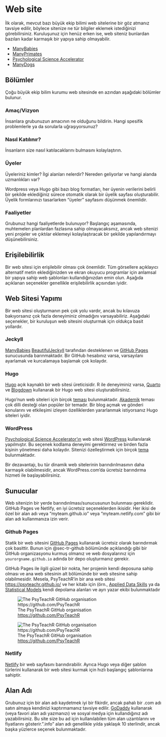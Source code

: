# Web site {#sec-tr-website}

İlk olarak, mevcut bazı büyük ekip bilimi web sitelerine bir göz atmanız tavsiye edilir, böylece sitenize ne tür bilgiler eklemek istediğinizi görebilirsiniz. Kuruluşunuz için henüz erken ise, web siteniz bunlardan bazıları kadar karmaşık bir yapıya sahip olmayabilir.

* [ManyBabies](https://manybabies.github.io)
* [ManyPrimates](https://manyprimates.github.io/)
* [Psychological Science Accelerator](https://psysciacc.org/)
* [ManyDogs](https://manydogsproject.github.io/)

## Bölümler

Çoğu büyük ekip bilim kurumu web sitesinde en azından aşağıdaki bölümler bulunur.

### Amaç/Vizyon

İnsanlara grubunuzun amacının ne olduğunu bildirin. Hangi spesifik problemlerle ya da sorularla uğraşıyorsunuz?

### Nasıl Katılınır? 

İnsanların size nasıl katılacaklarını bulmasını kolaylaştırın.

### Üyeler

Üyeleriniz kimler? İlgi alanları nelerdir? Nereden geliyorlar ve hangi alanda uzmanlıkları var?

Wordpress veya Hugo gibi bazı blog formatları, her üyenin verilerini belirli bir şekilde eklediğiniz sürece otomatik olarak bir üyelik sayfası oluşturabilir. Üyelik formlarınızı tasarlarken "üyeler" sayfasını düşünmek önemlidir. 
 
### Faaliyetler

Grubunuz hangi faaliyetlerde bulunuyor? Başlangıç aşamasında, muhtemelen planlardan fazlasına sahip olmayacaksınız, ancak web sitenizi yeni projeler ve çıktılar eklemeyi kolaylaştıracak bir şekilde yapılandırmayı düşünebilirsiniz. 

## Erişilebilirlik

Bir web sitesi için erişilebilir olması çok önemlidir. Tüm görsellere açıklayıcı alternatif metin eklediğinizden ve ekran okuyucu programlar için anlamsal bir yapıya sahip web şablonları kullandığınızdan emin olun. Aşağıda açıklanan seçenekler genellikle erişilebilirlik açısından iyidir.

## Web Sitesi Yapımı

Bir web sitesi oluşturmanın pek çok yolu vardır, ancak bu kılavuza bakıyorsanız çok fazla deneyiminiz olmadığını varsayabiliriz. Aşağıdaki seçenekler, bir kuruluşun web sitesini oluşturmak için oldukça basit yollardır. 


### Jeckyll

[ManyBabies](https://manybabies.github.io) [BeautifulJeckyll](https://beautifuljekyll.com/) tarafından desteklenen ve [GitHub Pages](https://pages.github.com/) sunucusunda barınmaktadır. Bir GitHub hesabınız varsa, varsayılanı ayarlamak ve 	kurcalamaya başlamak çok kolaydır.

### Hugo

[Hugo](https://gohugo.io/) açık kaynaklı bir web sitesi üreticisidir. R ile deneyiminiz varsa, [Quarto](https://quarto.org/docs/reference/formats/markdown/hugo.html) ve [Blogdown](https://bookdown.org/yihui/blogdown/) kullanarak bir Hugo web sitesi oluşturabilirsiniz.

Hugo'nun web siteleri için birçok [teması](https://themes.gohugo.io/) bulunmaktadır. [Akademik](https://themes.gohugo.io/themes/starter-hugo-academic/) teması çok dilli desteği olan popüler bir temadır. Bir blog açmak ve gönderi konularını ve etkileşimi izleyen özelliklerden yararlanmak istiyorsanız Hugo siteleri iyidir.

### WordPress {#sec-tr-wordpress}

[Psychological Science Accelerator'ın](https://psysciacc.org/) web sitesi [WordPress](https://wordpress.com/) kullanılarak yapılmıştır. Bu seçenek kodlama deneyimi gerektirmez ve birden fazla kişinin yönetmesi daha kolaydır. Sitenizi özelleştirmek için birçok [tema](https://en-gb.wordpress.org/themes/) bulunmaktadır.

Bir dezavantajı, bu tür dinamik web sitelerinin barındırılmasının daha karmaşık olabilmesidir, ancak WordPress.com'da ücretsiz barındırma hizmeti ile başlayabilirsiniz.

## Sunucular

Web sitenizin bir yerde barındırılması/sunucusunun bulunması gereklidir. GitHub Pages ve Netlify, en iyi ücretsiz seçeneklerden ikisidir. Her ikisi de özel bir alan adı veya "myteam.github.io" veya "myteam.netlify.com" gibi bir alan adı kullanmanıza izin verir.

### Github Pages {#sec-tr-github-pages}

Statik bir web sitesini [GitHub Pages](https://pages.github.com/) kullanarak ücretsiz olarak barındırmak çok basittir. Bunun için @sec-tr-github bölümünde açıklandığı gibi bir GitHub organizasyonu kurmuş olmanız ve web dosyalarınız için `yourorgname.github.io` adında bir depo oluşturmanız gerekir. 

GitHub Pages ile ilgili güzel bir nokta, her projenin kendi deposuna sahip olması ve ana web sitesinin alt bölümünde bir web sitesine sahip olabilmesidir. Mesela, PsyTeachR'in bir ana web sitesi <https://psyteachr.github.io/> ve her kitabı için (örn., [Applied Data Skills](https://psyteachr.github.io/ads/) ya da [Statistical Models](https://psyteachr.github.io/stat-models/) kendi depolama alanları ve ayrı yazar ekibi bulunmaktadır 

::: {.light-mode}
![The PsyTeachR GitHub organisation <https://github.com/PsyTeachR>](images/github-org-light.png){fig-alt="A screenshot of the GitHub interface for the PsyTeachR organisation showing the readme, pinned repositories, and members; see https://github.com/PsyTeachR for full text"}
:::

::: {.dark-mode}
![The PsyTeachR GitHub organisation <https://github.com/PsyTeachR>](images/github-org-dark.png){fig-alt="A screenshot of the GitHub interface for the PsyTeachR organisation showing the readme, pinned repositories, and members; see https://github.com/PsyTeachR for full text"}
:::



### Netlify

[Netlify](https://app.netlify.com/) bir web sayfasını barındırabilir. Ayrıca Hugo veya diğer şablon türlerini kullanarak bir web sitesi kurmak için hızlı başlangıç şablonlarına sahiptir.


## Alan Adı {#sec-tr-domain}

Grubunuz için bir alan adı kaydetmek iyi bir fikirdir, ancak pahalı bir .com adı satın almaya kendinizi kaptırmamanız tavsiye edilir. [GoDaddy](https://www.godaddy.com) kullanarak (veya favori alan adı yazmanızı) ve sosyal medya için kullandığınız adı yazabilirsiniz. Bu site size bu ad için kullanılabilen tüm alan uzantılarını ve fiyatlarını gösterir.".info" alan adı genellikle yılda yaklaşık 10 sterlindir, ancak başka yüzlerce seçenek bulunmaktadır.

